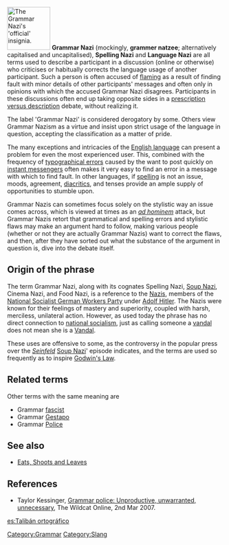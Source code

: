 {{Unreferenced|date=November 2006}}
{{OR}}
[[Image:Grammar Nazi.svg|100px|thumb|The Grammar Nazi's 'official' insignia.]]
'''Grammar Nazi''' (mockingly, '''grammer natzee'''; alternatively capitalised and uncapitalised), '''Spelling Nazi''' and '''Language Nazi''' are all terms used to describe a participant in a discussion (online or otherwise) who criticises or habitually corrects the language usage of another participant. Such a person is often accused of [[flaming]] as a result of finding fault with minor details of other participants' messages and often only in opinions with which the accused Grammar Nazi disagrees. Participants in these discussions often end up taking opposite sides in a [[Prescription and description|prescription versus description]] debate, without realizing it.

The label 'Grammar Nazi' is considered derogatory by some. Others view Grammar Nazism as a virtue and insist upon strict usage of the language in question, accepting the classification as a matter of pride.

The many exceptions and intricacies of the [[English language]] can present a problem for even the most experienced user. This, combined with the frequency of [[typographical error]]s caused by the want to post quickly on [[instant messenger]]s often makes it very easy to find an error in a message with which to find fault. In other languages, if [[spelling]] is not an issue, moods, agreement, [[diacritic]]s, and tenses provide an ample supply of opportunities to stumble upon.

Grammar Nazis can sometimes focus solely on the stylistic way an issue comes across, which is viewed at times as an ''[[ad hominem]]'' attack, but Grammar Nazis retort that grammatical and spelling errors and stylistic flaws may make an argument hard to follow, making various people (whether or not they are actually Grammar Nazis) want to correct the flaws, and then, after they have sorted out what the substance of the argument in question is, dive into the debate itself.

==Origin of the phrase==
The term Grammar Nazi, along with its cognates Spelling Nazi, [[Soup Nazi]], Cinema Nazi, and Food Nazi, is a reference to the [[Nazism|Nazis]], members of the [[National Socialist German Workers Party]] under [[Adolf Hitler]]. The Nazis were known for their feelings of mastery and superiority, coupled with harsh, merciless, unilateral action. However, as used today the phrase has no direct connection to [[National Socialist German Workers Party|national socialism]], just as calling someone a [[vandalism|vandal]] does not mean she is a [[Vandals|Vandal]].

These uses are offensive to some, as the controversy in the popular press over the ''[[Seinfeld]]'' [[Soup Nazi]]' episode indicates,{{citation needed}} and the terms are used so frequently as to inspire [[Godwin's Law]].

==Related terms==
Other terms with the same meaning are
* Grammar [[Fascism|fascist]]
* Grammar [[Gestapo]]
* Grammar [[Police]]

== See also ==
* [[Eats, Shoots and Leaves]]

== References ==
* Taylor Kessinger, [http://media.wildcat.arizona.edu/media/storage/paper997/news/2007/03/02/Opinions/Grammar.Police.Unproductive.Unwarranted.Unnecessary-2753993.shtml Grammar police: Unproductive, unwarranted, unnecessary], The Wildcat Online, 2nd Mar 2007.
[[Category:Grammar]]
[[Category:Slang]]

[[es:Talibán ortográfico]]
